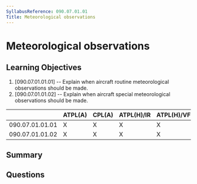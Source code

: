 ```yaml
---
SyllabusReference: 090.07.01.01
Title: Meteorological observations
---
```


# Meteorological observations

## Learning Objectives

1. [090.07.01.01.01] -- Explain when aircraft routine meteorological observations should be made.
2. [090.07.01.01.02] -- Explain when aircraft special meteorological observations should be made.


|                 | ATPL(A) | CPL(A) | ATPL(H)/IR | ATPL(H)/VFR | CPL(H) | IR | CBIR(A) |
|-----------------|---------|--------|------------|-------------|--------|----|---------|
| 090.07.01.01.01 |    X    |    X   |      X     |      X      |   X    | X  |    X    |
| 090.07.01.01.02 |    X    |    X   |      X     |      X      |   X    | X  |    X    |

## Summary

## Questions
